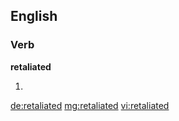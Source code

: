 ==English==

===Verb===
'''retaliated'''

# {{past of|retaliate}}

[[de:retaliated]]
[[mg:retaliated]]
[[vi:retaliated]]